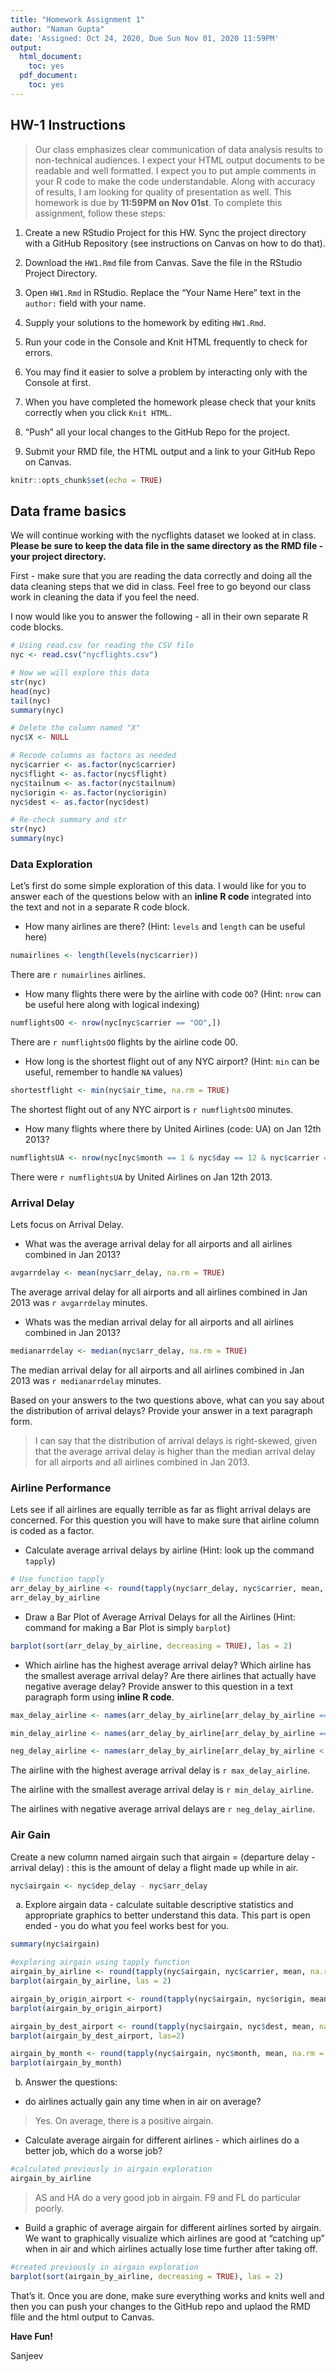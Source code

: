 ```yaml
---
title: "Homework Assignment 1"
author: "Naman Gupta"
date: 'Assigned: Oct 24, 2020, Due Sun Nov 01, 2020 11:59PM'
output:
  html_document:
    toc: yes
  pdf_document:
    toc: yes
---
```


## HW-1 Instructions

> Our class emphasizes clear communication of data analysis results to non-technical audiences. I expect your HTML output documents to be readable and well formatted. I expect you to put ample comments in your R code to make the code understandable. Along with accuracy of results, I am looking for quality of presentation as well. This homework is due by **11:59PM on Nov 01st**.  To complete this assignment, follow these steps:

1. Create a new RStudio Project for this HW. Sync the project directory with a GitHub Repository (see instructions on Canvas on how to do that). 

2. Download the `HW1.Rmd` file from Canvas. Save the file in the RStudio Project Directory. 

3. Open `HW1.Rmd` in RStudio. Replace the "Your Name Here" text in the `author:` field with your name.

4. Supply your solutions to the homework by editing `HW1.Rmd`.

5. Run your code in the Console and Knit HTML frequently to check for errors.

6. You may find it easier to solve a problem by interacting only with the Console at first. 

7. When you have completed the homework please check that your knits correctly when you click `Knit HTML`.

8. "Push" all your local changes to the GitHub Repo for the project.

9. Submit your RMD file, the HTML output and a link to your GitHub Repo on Canvas.


```r
knitr::opts_chunk$set(echo = TRUE)
```

## Data frame basics

We will continue working with the nycflights dataset we looked at in class. **Please be sure to keep the data file in the same directory as the RMD file - your project directory.**

First - make sure that you are reading the data correctly and doing all the data cleaning steps that we did in class. Feel free to go beyond our class work in cleaning the data if you feel the need. 

I now would like you to answer the following - all in their own separate R code blocks.

```r
# Using read.csv for reading the CSV file
nyc <- read.csv("nycflights.csv")

# Now we will explore this data
str(nyc)
head(nyc)
tail(nyc)
summary(nyc)

# Delete the column named "X"
nyc$X <- NULL

# Recode columns as factors as needed
nyc$carrier <- as.factor(nyc$carrier)
nyc$flight <- as.factor(nyc$flight)
nyc$tailnum <- as.factor(nyc$tailnum)
nyc$origin <- as.factor(nyc$origin)
nyc$dest <- as.factor(nyc$dest)

# Re-check summary and str
str(nyc)
summary(nyc)
```

### Data Exploration

Let's first do some simple exploration of this data. I would like for you to answer each of the questions below with an **inline R code** integrated into the text and not in a separate R code block.

- How many airlines are there? (Hint: `levels` and `length` can be useful here)
```r
numairlines <- length(levels(nyc$carrier))
```
There are `r numairlines` airlines.

- How many flights there were by the airline with code `OO`? (Hint: `nrow` can be useful here along with logical indexing)
```r
numflightsOO <- nrow(nyc[nyc$carrier == "OO",])
```
There are `r numflightsOO` flights by the airline code 00.

- How long is the shortest flight out of any NYC airport? (Hint: `min` can be useful, remember to handle `NA` values)
```r
shortestflight <- min(nyc$air_time, na.rm = TRUE)
```
The shortest flight out of any NYC airport is `r numflightsOO` minutes.

- How many flights where there by United Airlines (code: UA) on Jan 12th 2013?
```r
numflightsUA <- nrow(nyc[nyc$month == 1 & nyc$day == 12 & nyc$carrier == "UA",])
```
There were `r numflightsUA` by United Airlines on Jan 12th 2013.

### Arrival Delay

Lets focus on Arrival Delay.

- What was the average arrival delay for all airports and all airlines combined in Jan 2013? 
```r
avgarrdelay <- mean(nyc$arr_delay, na.rm = TRUE)
```
The average arrival delay for all airports and all airlines combined in Jan 2013 was `r avgarrdelay` minutes.

- Whats was the median arrival delay for all airports and all airlines combined in Jan 2013?
```r
medianarrdelay <- median(nyc$arr_delay, na.rm = TRUE)
```
The median arrival delay for all airports and all airlines combined in Jan 2013 was `r medianarrdelay` minutes.

Based on your answers to the two questions above, what can you say about the distribution of arrival delays? Provide your answer in a text paragraph form.

>I can say that the distribution of arrival delays is right-skewed, given that the average arrival delay is higher than the median arrival delay for all airports and all airlines combined in Jan 2013.

### Airline Performance

Lets see if all airlines are equally terrible as far as flight arrival delays are concerned. For this question you will have to make sure that airline column is coded as a factor.

- Calculate average arrival delays by airline (Hint: look up the command `tapply`)
```r
# Use function tapply
arr_delay_by_airline <- round(tapply(nyc$arr_delay, nyc$carrier, mean, na.rm = TRUE),2)
arr_delay_by_airline
```

- Draw a Bar Plot of Average Arrival Delays for all the Airlines (Hint: command for making a Bar Plot is simply `barplot`)
```r
barplot(sort(arr_delay_by_airline, decreasing = TRUE), las = 2)
```


- Which airline has the highest average arrival delay? Which airline has the smallest average arrival delay? Are there airlines that actually have negative average delay? Provide answer to this question in a text paragraph form using **inline R code**.
```r
max_delay_airline <- names(arr_delay_by_airline[arr_delay_by_airline == max(arr_delay_by_airline)])

min_delay_airline <- names(arr_delay_by_airline[arr_delay_by_airline == min(arr_delay_by_airline)])

neg_delay_airline <- names(arr_delay_by_airline[arr_delay_by_airline < 0])
```

The airline with the highest average arrival delay is `r max_delay_airline`.

The airline with the smallest average arrival delay is `r min_delay_airline`.

The airlines with negative average arrival delays are `r neg_delay_airline`.

### Air Gain

Create a new column named airgain such that airgain = (departure delay - arrival delay) : this is the amount of delay a flight made up while in air.
```r
nyc$airgain <- nyc$dep_delay - nyc$arr_delay
```

a) Explore airgain data - calculate suitable descriptive statistics and appropriate graphics to better understand this data. This part is open ended - you do what you feel works best for you.

```r
summary(nyc$airgain)

#exploring airgain using tapply function
airgain_by_airline <- round(tapply(nyc$airgain, nyc$carrier, mean, na.rm = TRUE),2)
barplot(airgain_by_airline, las = 2)

airgain_by_origin_airport <- round(tapply(nyc$airgain, nyc$origin, mean, na.rm = TRUE),2)
barplot(airgain_by_origin_airport)

airgain_by_dest_airport <- round(tapply(nyc$airgain, nyc$dest, mean, na.rm = TRUE),2)
barplot(airgain_by_dest_airport, las=2)

airgain_by_month <- round(tapply(nyc$airgain, nyc$month, mean, na.rm = TRUE),2)
barplot(airgain_by_month)
```


b) Answer the questions:

  - do airlines actually gain any time when in air on average? 
  
>Yes. On average, there is a positive airgain.

  - Calculate average airgain for different airlines - which airlines do a better job, which do a worse job? 
```r
#calculated previously in airgain exploration
airgain_by_airline
```
>AS and HA do a very good job in airgain. F9 and FL do particular poorly.

  - Build a graphic  of average airgain for different airlines sorted by airgain. We want to graphically visualize which airlines are good at "catching up" when in air and which airlines actually lose time further after taking off.
```r
#created previously in airgain exploration
barplot(sort(airgain_by_airline, decreasing = TRUE), las = 2)
```

That's it. Once you are done, make sure everything works and knits well and then you can push your changes to the GitHub repo and uplaod the RMD flile and the html output to Canvas.

**Have Fun!**

Sanjeev
